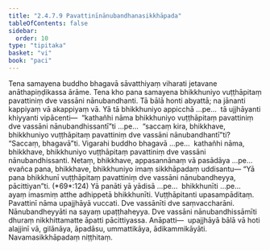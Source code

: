 ```yaml
---
title: "2.4.7.9 Pavattinīnānubandhanasikkhāpada"
tableOfContents: false
sidebar:
  order: 10
type: "tipitaka"
basket: "vi"
book: "paci"
---
```



<DynamicBreadcrumb />

<Division number="1111" book="paci">

<Paragraph number="3278" book="paci">
Tena samayena buddho bhagavā sāvatthiyaṃ viharati jetavane anāthapiṇḍikassa ārāme. Tena kho pana samayena bhikkhuniyo vuṭṭhāpitaṃ pavattiniṃ dve vassāni nānubandhanti. Tā bālā honti abyattā; na jānanti kappiyaṃ vā akappiyaṃ vā.
</Paragraph>

<Paragraph number="3279" book="paci">
Yā tā bhikkhuniyo appicchā …pe…  tā ujjhāyanti khiyyanti vipācenti—  “kathañhi nāma bhikkhuniyo vuṭṭhāpitaṃ pavattiniṃ dve vassāni nānubandhissantī”ti …pe…  “saccaṃ kira, bhikkhave, bhikkhuniyo vuṭṭhāpitaṃ pavattiniṃ dve vassāni nānubandhantī”ti? “Saccaṃ, bhagavā”ti. Vigarahi buddho bhagavā …pe…  kathañhi nāma, bhikkhave, bhikkhuniyo vuṭṭhāpitaṃ pavattiniṃ dve vassāni nānubandhissanti. Netaṃ, bhikkhave, appasannānaṃ vā pasādāya …pe…  evañca pana, bhikkhave, bhikkhuniyo imaṃ sikkhāpadaṃ uddisantu—
</Paragraph>

</Division>
<Division number="1112" book="paci">

<Paragraph number="3280" book="paci">
<Emphasis>“Yā pana bhikkhunī vuṭṭhāpitaṃ pavattiniṃ dve vassāni nānubandheyya, pācittiyan”</Emphasis>ti. (*69*:<Emphasis>124</Emphasis>)
</Paragraph>

</Division>
<Division number="1113" book="paci">

<Paragraph number="3281" book="paci">
<Emphasis>Yā panā</Emphasis>ti yā yādisā …pe…  <Emphasis>bhikkhunī</Emphasis>ti …pe…  ayaṃ imasmiṃ atthe adhippetā bhikkhunīti.
</Paragraph>

<Paragraph number="3282" book="paci">
<Emphasis>Vuṭṭhāpitan</Emphasis>ti upasampāditaṃ. <Emphasis>Pavattinī</Emphasis> nāma upajjhāyā vuccati. <Emphasis>Dve vassānī</Emphasis>ti dve saṃvaccharāni. <Emphasis>Nānubandheyyā</Emphasis>ti na sayaṃ upaṭṭhaheyya. Dve vassāni nānubandhissāmīti dhuraṃ nikkhittamatte āpatti pācittiyassa.
</Paragraph>

</Division>
<Division number="1114" book="paci">

<Paragraph number="3283" book="paci">
Anāpatti—  upajjhāyā bālā vā hoti alajjinī vā, gilānāya, āpadāsu, ummattikāya, ādikammikāyāti.

</Paragraph>
</Division>

<Paragraph number="3284" type="center" book="paci">
Navamasikkhāpadaṃ niṭṭhitaṃ.
</Paragraph>